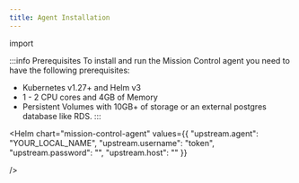 ```yaml
---
title: Agent Installation
---
```


import

:::info Prerequisites
To install and run the Mission Control agent you need to have the following prerequisites:

- Kubernetes v1.27+ and Helm v3
- 1 - 2 CPU cores  and 4GB of Memory
- Persistent Volumes with 10GB+ of storage or an external postgres database like RDS.
:::





<Helm chart="mission-control-agent"/>

  <Screenshot img="/img/agent_settings.png" size="800px"/>



<Helm chart="mission-control-agent"
values={{
  "upstream.agent": "YOUR_LOCAL_NAME",
  "upstream.username": "token",
  "upstream.password": "",
  "upstream.host": ""
}}

/>

